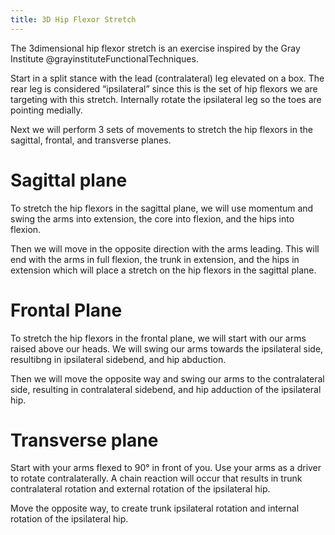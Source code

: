 ```yaml
---
title: 3D Hip Flexor Stretch
---
```



The 3dimensional hip flexor stretch is an exercise inspired by the Gray Institute @grayinstituteFunctionalTechniques.

Start in a split stance with the lead (contralateral) leg elevated on a box.
The rear leg is considered "ipsilateral" since this is the set of hip flexors we are targeting with this stretch.
Internally rotate the ipsilateral leg so the toes are pointing medially.


Next we will perform 3 sets of movements to stretch the hip flexors in the sagittal, frontal, and transverse planes.


# Sagittal plane

To stretch the hip flexors in the sagittal plane, we will use momentum and swing the arms into extension, the core into flexion, and the hips into flexion.


Then we will move in the opposite direction with the arms leading.
This will end with the arms in full flexion, the trunk in extension, and the hips in extension which will place a stretch on the hip flexors in the sagittal plane.

# Frontal Plane

To stretch the hip flexors in the frontal plane, we will start with our arms raised above our heads.
We will swing our arms towards the ipsilateral side, resultibng in ipsilateral sidebend, and hip abduction.

Then we will move the opposite way and swing our arms to the contralateral side, resulting in contralateral sidebend, and hip adduction of the ipsilateral hip.


# Transverse plane

Start with your arms flexed to 90&deg; in front of you.
Use your arms as a driver to rotate contralaterally.
A chain reaction will occur that results in trunk contralateral rotation and external rotation of the ipsilateral hip.

Move the opposite way, to create trunk ipsilateral rotation and internal rotation of the ipsilateral hip.
